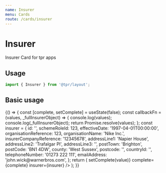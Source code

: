 ```yaml
---
name: Insurer
menu: Cards
route: /cards/insurer
---
```



# Insurer

Insurer Card for tpr apps

## Usage

```js
import { Insurer } from '@tpr/layout';
```

## Basic usage

<Playground>
	{() => {
		const [complete, setComplete] = useState(false);
		const callbackFn = (values, _fullInsurerObject) => {
			console.log(values);
			console.log(_fullInsurerObject);
			return Promise.resolve(values);
		};
		const insurer = {
			id: '',
			schemeRoleId: 123,
			effectiveDate: '1997-04-01T00:00:00',
			organisationReference: 123,
			organisationName: 'Nike Inc.',
			insurerCompanyReference: '12345678',
			addressLine1: 'Napier House',
			addressLine2: 'Trafalgar Pl',
			addressLine3: '',
			postTown: 'Brighton',
			postCode: 'BN1 4DW',
			county: 'West Sussex',
			postcode: '',
			countryId: '',
			telephoneNumber: '01273 222 111',
			emailAddress: 'john.wick@warnerbros.com',
		};
		return (
			<Insurer
				onSaveRef={callbackFn}
				onRemove={callbackFn}
				onCorrect={(value) => setComplete(value)}
				complete={complete}
				insurer={insurer}
			/>
		);
	}}
</Playground>
